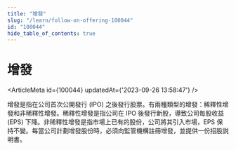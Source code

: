 ```yaml
---
title: "增發"
slug: "/learn/follow-on-offering-100044"
id: "100044"
hide_table_of_contents: true
---
```



# 增發

<ArticleMeta id={100044} updatedAt={'2023-09-26 13:58:47'} />
<div className='border-solid border-b border-t-0 my-4 border-[var(--ifm-color-gray-300)]' />

增發是指在公司首次公開發行 (IPO) 之後發行股票。有兩種類型的增發：稀釋性增發和非稀釋性增發。稀釋性增發是指公司在 IPO 後發行新股，導致公司每股收益 (EPS) 下降。非稀釋性增發是指市場上已有的股份，公司將其引入市場，EPS 保持不變。每當公司計劃增發股份時，必須向監管機構註冊增發，並提供一份招股説明書。
